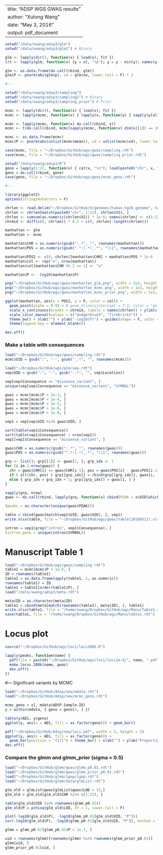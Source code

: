 --
title: "ADSP WGS GWAS results"
author: "Xulong Wang"
date: "May 3, 2016"
output: pdf_document
---

```r

setwd("/data/xwang/adsp3/glm")
setwd("/data/xwang/adsp3/glm2") # Binary

glm <- lapply(dir(), function(x) { load(x); fit })
lrt <- lapply(glm, function(x) {y = x[, "lp"]; y = y - min(y); names(y) = rownames(x); y})

glm <- as.data.frame(do.call(rbind, glm))
glm$P <- pnorm(abs(glm$p), sd = glm$se, lower.tail = F) * 2

#---

setwd("/data/xwang/adsp3/sampling")
setwd("/data/xwang/adsp3/sampling2") # Binary
setwd("/data/xwang/adsp3/sampling_prior") # Prior

mcmc <- lapply(dir(), function(x) { load(x); fit })
mcmc <- lapply(mcmc, function(x) { lapply(x, function(y) { sapply(y[all(! grepl("Error", y))], function(z) z["p", ]) }) })

mcmc <- lapply(mcmc, function(x) do.call(cbind, x))
mcmc <- t(do.call(cbind, mcmc[sapply(mcmc, function(x) dim(x)[1]) == 10]))

mcmc <- as.data.frame(mcmc)
mcmc$P <- pnorm(abs(unlist(mcmc$mean)), sd = unlist(mcmc$sd), lower.tail = F) * 2

save(mcmc, file = "~/Dropbox/GitHub/wgs/gwas/sampling.rdt")
save(mcmc, file = "~/Dropbox/GitHub/wgs/gwas/sampling_prior.rdt")

setwd("/data/xwang/adsp3/R")
geno = lapply(1:22, function(x) { cat(x, "\n"); load(paste0("chr", x, ".rdt")); geno[rownames(geno) %in% rownames(mcmc), ] })
geno = do.call(rbind, geno)
save(geno, file = "~/Dropbox/GitHub/wgs/gwas/mcmc_geno.rdt")

#---

library(ggplot2)
options(stringsAsFactors = F)

chrlen <- read.delim("~/Dropbox/GitHub/X/genomes/human.hg19.genome", header = F)
chrlen <- chrlen[match(paste0("chr", 1:22), chrlen$V1), ]
chrlen <- cumsum(as.numeric(chrlen$V2)) * 1e-6; names(chrlen) <- c(1:22)
chrmid <- diff(c(0, chrlen)) * 0.5 + c(0, chrlen[-length(chrlen)])

manhattan <- glm
manhattan <- mcmc

manhattan$CHR = as.numeric(gsub(":.*", "", rownames(manhattan)))
manhattan$POS = as.numeric(gsub(".*:(.*)_.*", "\\1", rownames(manhattan)))

manhattan$POS2 <- c(0, chrlen)[manhattan$CHR] + manhattan$POS * 1e-6
manhattan$col <- rep("o", nrow(manhattan))
manhattan$col[manhattan$CHR %% 2 == 1] <- "e"

manhattan$P <- -log10(manhattan$P)

png("~/Dropbox/GitHub/wgs/gwas/manhattan_glm.png", width = 1e3, height = .5e3, res = 100)
png("~/Dropbox/GitHub/wgs/gwas/manhattan_mcmc.png", width = 1e3, height = .5e3, res = 100)
png("~/Dropbox/GitHub/wgs/gwas/manhattan_mcmc_prior.png", width = 1e3, height = .5e3, res = 100)

ggplot(manhattan, aes(x = POS2, y = P, color = col)) + 
  geom_point(alpha = 0.9) + # geom_hline(yintercept = 7.3, color = "gold") +
  scale_x_continuous(breaks = chrmid, labels = names(chrlen)) + ylim(c(0, 9)) + 
  scale_color_manual(values = c("dodgerblue3", "firebrick1")) + 
  theme_bw() + xlab("") + ylab("-log10(P)") + guides(shape = F, color = F) +
  theme(legend.key = element_blank())

dev.off()

```

### Make a table with consequences

```r

load("~/Dropbox/GitHub/wgs/gwas/sampling.rdt")
mcmc$UID = gsub(":", "-", gsub("_.*", "", rownames(mcmc)))

load("~/Dropbox/GitHub/wgs/glm/vep.rdt")
vep$UID = gsub(":", "-", gsub("-.*", "", vep$Location))

vep[vep$Consequence == "missense_variant", ]
unique(vep[vep$Consequence == "missense_variant", "SYMBOL"])

gwas = mcmc[mcmc$P < 1e-3, ]
gwas = mcmc[mcmc$P < 1e-4, ]
gwas = mcmc[mcmc$P < 1e-5, ]
gwas = mcmc[mcmc$P < 1e-6, ]
gwas = mcmc[mcmc$P < 5e-8, ]

vep1 = vep[vep$UID %in% gwas$UID, ]

sort(table(vep1$Consequence))
sort(table(vep1$Consequence) / nrow(vep1))
vep1[vep1$Consequence == "missense_variant", ]

gwas$CHR = as.numeric(gsub(":.*", "", rownames(gwas)))
gwas$POS = as.numeric(gsub("^.*:(.*)_.*", "\\1", rownames(gwas)))

grp <- list(); grp[[1]] <- gwas[1, ]; grp_idx <- 1
for (i in 2:nrow(gwas)) {
  chr = gwas$CHR[i] == gwas$CHR[i-1]; pos = gwas$POS[i] - gwas$POS[i-1] < 1e6
  if ( all(chr, pos) ) grp[[grp_idx]] = rbind(grp[[grp_idx]], gwas[i, ])
  else { grp_idx = grp_idx + 1; grp[[grp_idx]] = gwas[i, ] }
}

sapply(grp, nrow)
gwas <- do.call(rbind, lapply(grp, function(x) cbind(PEAK = x$UID[which.min(x$P)], x)))

(peaks = as.character(unique(gwas$PEAK)))

table = cbind(gwas[match(vep1$UID, gwas$UID), ], vep1)
write.xlsx(table, file = "~/Dropbox/GitHub/wgs/gwas/table(20160512).xlsx", sheetName = "P(1e-6)")

intron = vep1[grep("intron", vep1$Consequence), ]
(intron_gene = unique(intron$SYMBOL))

```

# Manuscript Table 1

```r

load("~/Dropbox/GitHub/wgs/gwas/sampling.rdt")
table1 = mcmc[mcmc$P < 1e-6, ]
ID = rownames(table1)
table1 = as.data.frame(apply(table1, 2, as.numeric))
rownames(table1) = ID
table1 = table1[order(table1$P), ]
load("/data/xwang/adsp3/meta.rdt")

meta$ID = as.character(meta$ID)
table1 = cbind(meta[match(rownames(table1), meta$ID), ], table1)
write.xlsx(table1, file = "/home/xwang/Dropbox/GitHub/wgs/Manu/Table1.xlsx", sheetName = "P(1e-6)")
save(table1, file = "/home/xwang/Dropbox/GitHub/wgs/Manu/table1.rdt")

```

# Locus plot 

```r

source("~/Dropbox/GitHub/wgs/loci/loci200k.R")

lapply(peaks, function(name) {
  pdf(file = paste0("~/Dropbox/GitHub/wgs/loci/loci1e-6/", name, ".pdf"))
  make.locus.200k(name, gwas)
  dev.off()
})

```

#--- Significant variants by MCMC

```r

load("~/Dropbox/GitHub/Adsp/new/mdata.rdt")
load("~/Dropbox/GitHub/Adsp/new/mcmc_geno.rdt")

mcmc_geno = x[, mdata$ADSP.Sample.ID]
y = within(mdata, { geno = geno[4, ] })

table(y$AD1, y$geno)
ggplot(y, aes(x = AD1, fill = as.factor(geno))) + geom_bar()

pdf("~/Dropbox/GitHub/Adsp/new/loci.pdf", width = 5, height = 5)
ggplot(y, aes(x = AD1, fill = as.factor(geno))) + 
  geom_bar(position = "fill") + theme_bw() + xlab("") + ylab("Proportion") 
dev.off()

```

### Compare the glmm and glmm_prior (sigma = 0.5)

```r

load("~/Dropbox/GitHub/glmm/gwas/glmm_p0.01.rdt")
load("~/Dropbox/GitHub/glmm/gwas/glmm_prior_p0.01.rdt")
load("~/Dropbox/GitHub/glmm/igap/igap.rdt")
load("~/Dropbox/GitHub/glmm/data/glmList.rdt")

glm_old = glmList$gwas[glmList$gwas$LOD > 15,]
glm_old = glm_old[glm_old$CHR %in% c(1:22), ]

table(glm_old$UID %in% rownames(glmm_p0.01))
glm_old$P = pchisq(glm_old$LOD, df = 1, lower.tail = F)

plot(-log10(glm_old$P), -log10(glmm_p0.01[glm_old$UID, "P"]))
cor(-log10(glm_old$P), -log10(glmm_p0.01[glm_old$UID, "P"]), method = "spearman")

glmm = glmm_p0.01[glmm_p0.01$P < 1e-7, ]

uid = rownames(glmm)[rownames(glmm) %in% rownames(glmm_prior_p0.01)]
glmm[uid, ]
glmm_prior_p0.01[uid, ]

```
